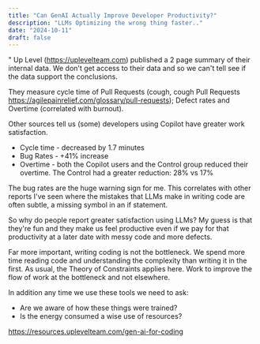```yaml
---
title: "Can GenAI Actually Improve Developer Productivity?"
description: "LLMs Optimizing the wrong thing faster.."
date: "2024-10-11"
draft: false
---
```

"
Up Level (https://uplevelteam.com) published a 2 page summary of their internal data. We don't get access to their data and so we can't tell see if the data support the conclusions.

They measure cycle time of Pull Requests (cough, cough Pull Requests https://agilepainrelief.com/glossary/pull-requests); Defect rates and Overtime (correlated with burnout).

Other sources tell us (some) developers using Copilot have greater work satisfaction.

- Cycle time - decreased by 1.7 minutes
- Bug Rates - +41% increase
- Overtime - both the Copilot users and the Control group reduced their overtime. The Control had a greater reduction: 28% vs 17%

The bug rates are the huge warning sign for me. This correlates with other reports I've seen where the mistakes that LLMs make in writing code are often subtle, a missing symbol in an if statement.

So why do people report greater satisfaction using LLMs? My guess is that they're fun and they make us feel productive even if we pay for that productivity at a later date with messy code and more defects.

Far more important, writing coding is not the bottleneck. We spend more time reading code and understanding the complexity than writing it in the first. As usual, the Theory of Constraints applies here. Work to improve the flow of work at the bottleneck and not elsewhere.

In addition any time we use these tools we need to ask:
- Are we aware of how these things were trained?
- Is the energy consumed a wise use of resources?

https://resources.uplevelteam.com/gen-ai-for-coding